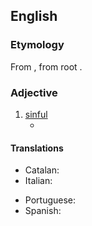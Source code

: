 ==English==

===Etymology===
From {{der|en|la|peccō|t=sin}}, from {{der|en|ine-pro|-}} root {{m|ine-pro|*pik-|t=to be [[angry]]}}.

===Adjective===
{{en-adj}}

# [[sinful]]
#* {{quote-book|en|passage=a volume of '''peccaminous''' pornographical tendency entitled Sweets of Sin.|author=James Joyce|title=Ulysses|year=1918}}

====Translations====
{{trans-top|sinful}}
* Catalan: {{t|ca|pecaminós}}
* Italian: {{t+|it|peccaminoso}}
{{trans-mid}}
* Portuguese: {{t|pt|pecaminoso}}
* Spanish: {{t|es|pecaminoso}}
{{trans-bottom}}